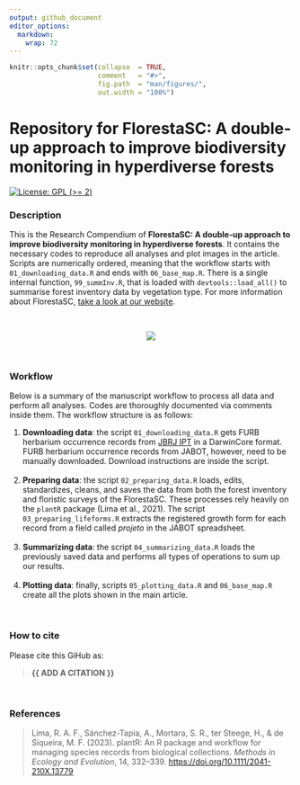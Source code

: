 ```yaml
---
output: github_document
editor_options: 
  markdown: 
    wrap: 72
---
```


<!-- README.md is generated from README.Rmd. Please edit that file -->

```r
knitr::opts_chunk$set(collapse  = TRUE,
                      comment   = "#>",
                      fig.path  = "man/figures/",
                      out.width = "100%")
```

# Repository for FlorestaSC: A double-up approach to improve biodiversity monitoring in hyperdiverse forests

<!-- badges: start -->

[![License: GPL (\>=
2)](https://img.shields.io/badge/License-GPL%20%28%3E%3D%202%29-blue.svg)](https://choosealicense.com/licenses/gpl-2.0/)

<!-- badges: end -->

### Description

This is the Research Compendium of **FlorestaSC: A double-up approach to
improve biodiversity monitoring in hyperdiverse forests**. It contains
the necessary codes to reproduce all analyses and plot images in the
article. Scripts are numerically ordered, meaning that the workflow
starts with `01_downloading_data.R` and ends with `06_base_map.R`. There
is a single internal function, `99_summInv.R`, that is loaded with
`devtools::load_all()` to summarise forest inventory data by vegetation
type. For more information about FlorestaSC, [take a look at our
website](https://en.floresta.sc.gov.br/).

<br />

<center>

![](logos.svg)

</center>

<br />

### Workflow

Below is a summary of the manuscript workflow to process all data and
perform all analyses. Codes are thoroughly documented via comments
inside them. The workflow structure is as follows:

1.  **Downloading data**: the script `01_downloading_data.R` gets FURB
    herbarium occurrence records from [JBRJ
    IPT](https://ipt.jbrj.gov.br/jabot/resource?r=furb) in a DarwinCore
    format. FURB herbarium occurrence records from JABOT, however, need
    to be manually downloaded. Download instructions are inside the
    script. <br /> <br />
2.  **Preparing data**: the script `02_preparing_data.R` loads, edits,
    standardizes, cleans, and saves the data from both the forest
    inventory and floristic surveys of the FlorestaSC. These processes
    rely heavily on the `plantR` package (Lima et al., 2021). The script
    `03_preparing_lifeforms.R` extracts the registered growth form for
    each record from a field called *projeto* in the JABOT spreadsheet.
    <br /> <br />
3.  **Summarizing data**: the script `04_summarizing_data.R` loads the
    previously saved data and performs all types of operations to sum up
    our results. <br /> <br />
4.  **Plotting data**: finally, scripts `05_plotting_data.R` and
    `06_base_map.R` create all the plots shown in the main article.

<br />

### How to cite

Please cite this GiHub as:

> **{{ ADD A CITATION }}**

<br />

### References

> Lima, R. A. F., Sánchez-Tapia, A., Mortara, S. R., ter Steege, H.,
> & de Siqueira, M. F. (2023). plantR: An R package and workflow for
> managing species records from biological collections. *Methods in
> Ecology and
> Evolution*, 14, 332–339. <https://doi.org/10.1111/2041-210X.13779>
